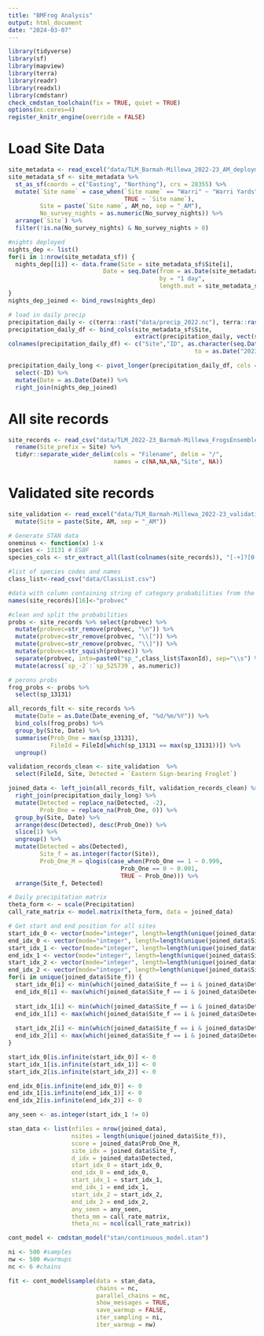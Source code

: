 ```yaml
---
title: "BMFrog Analysis"
output: html_document
date: "2024-03-07"
---
```


```r
library(tidyverse)
library(sf)
library(mapview)
library(terra)
library(readr)
library(readxl)
library(cmdstanr)
check_cmdstan_toolchain(fix = TRUE, quiet = TRUE)
options(mc.cores=4)
register_knitr_engine(override = FALSE)
```

# Load Site Data  

```r
site_metadata <- read_excel("data/TLM_Barmah-Millewa_2022-23_AM_deployment_metadata.xlsx")
site_metadata_sf <- site_metadata %>% 
  st_as_sf(coords = c("Easting", "Northing"), crs = 28355) %>%
  mutate(`Site name` = case_when(`Site name` == "Warri" ~ "Warri Yards", 
                                 TRUE ~ `Site name`), 
         Site = paste(`Site name`, AM_no, sep = "_AM"), 
         No_survey_nights = as.numeric(No_survey_nights)) %>%
  arrange(`Site`) %>%
  filter(!is.na(No_survey_nights) & No_survey_nights > 0)

#nights deployed 
nights_dep <- list()
for(i in 1:nrow(site_metadata_sf)) {
  nights_dep[[i]] <- data.frame(Site = site_metadata_sf$Site[i], 
                           Date = seq.Date(from = as.Date(site_metadata_sf$Date_deployed[i]), 
                                           by = "1 day", 
                                           length.out = site_metadata_sf$No_survey_nights[i]))
}
nights_dep_joined <- bind_rows(nights_dep)
```

```r
# load in daily precip 
precipitation_daily <- c(terra::rast("data/precip_2022.nc"), terra::rast("data/precip_2023.nc"))
precipitation_daily_df <- bind_cols(site_metadata_sf$Site, 
                                    extract(precipitation_daily, vect(site_metadata_sf)))
colnames(precipitation_daily_df) <- c("Site","ID", as.character(seq.Date(from = as.Date("2022-01-01"), 
                                                     to = as.Date("2023-12-31"), by = "day")))

precipitation_daily_long <- pivot_longer(precipitation_daily_df, cols = 3:732, names_to = "Date", values_to = "Precipitation") %>%
  select(-ID) %>%
  mutate(Date = as.Date(Date)) %>%
  right_join(nights_dep_joined)
```


# All site records 
```r
site_records <- read_csv("data/TLM_2022-23_Barmah-Millewa_FrogsEnsemble1_2023.csv") %>%
  rename(Site_prefix = Site) %>%
  tidyr::separate_wider_delim(cols = "Filename", delim = "/", 
                              names = c(NA,NA,NA,"Site", NA))
```

# Validated site records 

```r
site_validation <- read_excel("data/TLM_Barmah-Millewa_2022-23_validations_ALL.xlsx") %>%
  mutate(Site = paste(Site, AM, sep = "_AM"))
```

```r
# Generate STAN data 
oneminus <- function(x) 1-x
species <- 13131 # ESBF
species_cols <- str_extract_all(last(colnames(site_records)), "[-+]?[0-9]+")[[1]] 

#list of species codes and names
class_list<-read_csv("data/ClassList.csv")

#data with column containing string of category probabilities from the AI
names(site_records)[16]<-"probvec"

#clean and split the probabilities
probs <- site_records %>% select(probvec) %>%
  mutate(probvec=str_remove(probvec, "\n")) %>%
  mutate(probvec=str_remove(probvec, "\\[")) %>%
  mutate(probvec=str_remove(probvec, "\\]")) %>%
  mutate(probvec=str_squish(probvec)) %>%
  separate(probvec, into=paste0("sp_",class_list$TaxonId), sep="\\s") %>%
  mutate(across(`sp_-2`:`sp_525739`, as.numeric))

# perons probs 
frog_probs <- probs %>%
  select(sp_13131)

all_records_filt <- site_records %>% 
  mutate(Date = as.Date(Date_evening_of, "%d/%m/%Y")) %>%
  bind_cols(frog_probs) %>%
  group_by(Site, Date) %>%
  summarise(Prob_One = max(sp_13131), 
            FileId = FileId[which(sp_13131 == max(sp_13131))]) %>%
  ungroup()

validation_records_clean <- site_validation  %>% 
  select(FileId, Site, Detected = `Eastern Sign-bearing Froglet`)

joined_data <- left_join(all_records_filt, validation_records_clean) %>%
  right_join(precipitation_daily_long) %>%
  mutate(Detected = replace_na(Detected, -2), 
         Prob_One = replace_na(Prob_One, 0)) %>%
  group_by(Site, Date) %>%
  arrange(desc(Detected), desc(Prob_One)) %>%
  slice(1) %>%
  ungroup() %>%
  mutate(Detected = abs(Detected), 
         Site_f = as.integer(factor(Site)), 
         Prob_One_M = qlogis(case_when(Prob_One == 1 ~ 0.999, 
                                Prob_One == 0 ~ 0.001, 
                                TRUE ~ Prob_One))) %>%
  arrange(Site_f, Detected) 

# Daily precipitation matrix
theta_form <- ~ scale(Precipitation)
call_rate_matrix <- model.matrix(theta_form, data = joined_data)

# Get start and end position for all sites 
start_idx_0 <- vector(mode="integer", length=length(unique(joined_data$Site_f)))
end_idx_0 <- vector(mode="integer", length=length(unique(joined_data$Site_f)))
start_idx_1 <- vector(mode="integer", length=length(unique(joined_data$Site_f)))
end_idx_1 <- vector(mode="integer", length=length(unique(joined_data$Site_f)))
start_idx_2 <- vector(mode="integer", length=length(unique(joined_data$Site_f)))
end_idx_2 <- vector(mode="integer", length=length(unique(joined_data$Site_f)))
for(i in unique(joined_data$Site_f)) {
  start_idx_0[i] <- min(which(joined_data$Site_f == i & joined_data$Detected == 0))
  end_idx_0[i] <- max(which(joined_data$Site_f == i & joined_data$Detected == 0))
  
  start_idx_1[i] <- min(which(joined_data$Site_f == i & joined_data$Detected == 1))
  end_idx_1[i] <- max(which(joined_data$Site_f == i & joined_data$Detected == 1))
  
  start_idx_2[i] <- min(which(joined_data$Site_f == i & joined_data$Detected == 2))
  end_idx_2[i] <- max(which(joined_data$Site_f == i & joined_data$Detected == 2))
}

start_idx_0[is.infinite(start_idx_0)] <- 0
start_idx_1[is.infinite(start_idx_1)] <- 0
start_idx_2[is.infinite(start_idx_2)] <- 0

end_idx_0[is.infinite(end_idx_0)] <- 0
end_idx_1[is.infinite(end_idx_1)] <- 0
end_idx_2[is.infinite(end_idx_2)] <- 0

any_seen <- as.integer(start_idx_1 != 0)

stan_data <- list(nfiles = nrow(joined_data), 
                  nsites = length(unique(joined_data$Site_f)), 
                  score = joined_data$Prob_One_M, 
                  site_idx = joined_data$Site_f, 
                  d_idx = joined_data$Detected, 
                  start_idx_0 = start_idx_0, 
                  end_idx_0 = end_idx_0,
                  start_idx_1 = start_idx_1, 
                  end_idx_1 = end_idx_1, 
                  start_idx_2 = start_idx_2, 
                  end_idx_2 = end_idx_2, 
                  any_seen = any_seen, 
                  theta_mm = call_rate_matrix, 
                  theta_nc = ncol(call_rate_matrix))

```


```r
cont_model <- cmdstan_model("stan/continuous_model.stan")
```

```r
ni <- 500 #samples
nw <- 500 #warmups
nc <- 6 #chains
```

```r
fit <- cont_model$sample(data = stan_data,
                         chains = nc,
                         parallel_chains = nc,
                         show_messages = TRUE,
                         save_warmup = FALSE,
                         iter_sampling = ni,
                         iter_warmup = nw)
```

